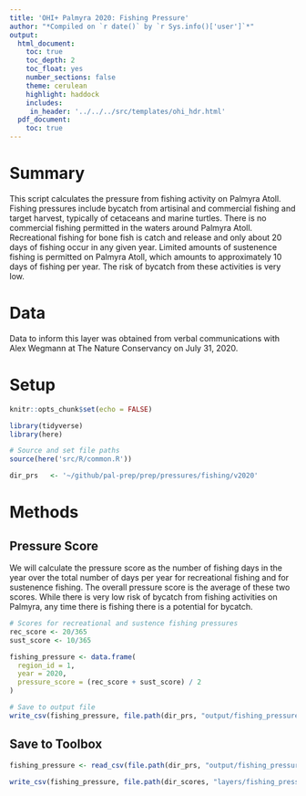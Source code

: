 ```yaml
---
title: 'OHI+ Palmyra 2020: Fishing Pressure'
author: "*Compiled on `r date()` by `r Sys.info()['user']`*"
output: 
  html_document:
    toc: true
    toc_depth: 2 
    toc_float: yes
    number_sections: false
    theme: cerulean
    highlight: haddock
    includes: 
     in_header: '../../../src/templates/ohi_hdr.html' 
  pdf_document:
    toc: true
---
```


# Summary 

This script calculates the pressure from fishing activity on Palmyra Atoll. Fishing pressures include bycatch from artisinal and commercial fishing and target harvest, typically of cetaceans and marine turtles. There is no commercial fishing permitted in the waters around Palmyra Atoll. Recreational fishing for bone fish is catch and release and only about 20 days of fishing occur in any given year. Limited amounts of sustenence fishing is permitted on Palmyra Atoll, which amounts to approximately 10 days of fishing per year. The risk of bycatch from these activities is very low.       

# Data 

Data to inform this layer was obtained from verbal communications with Alex Wegmann at The Nature Conservancy on July 31, 2020.  

# Setup 

```r
knitr::opts_chunk$set(echo = FALSE)

library(tidyverse)
library(here)

# Source and set file paths
source(here('src/R/common.R'))

dir_prs   <- '~/github/pal-prep/prep/pressures/fishing/v2020'
```


# Methods 

## Pressure Score 

We will calculate the pressure score as the number of fishing days in the year over the total number of days per year for recreational fishing and for sustenence fishing. The overall pressure score is the average of these two scores. While there is very low risk of bycatch from fishing activities on Palmyra, any time there is fishing there is a potential for bycatch.    

```r
# Scores for recreational and sustence fishing pressures
rec_score <- 20/365
sust_score <- 10/365

fishing_pressure <- data.frame(
  region_id = 1,
  year = 2020,
  pressure_score = (rec_score + sust_score) / 2
)

# Save to output file 
write_csv(fishing_pressure, file.path(dir_prs, "output/fishing_pressure.csv"))
```

## Save to Toolbox 

```r
fishing_pressure <- read_csv(file.path(dir_prs, "output/fishing_pressure.csv"))

write_csv(fishing_pressure, file.path(dir_scores, "layers/fishing_pressure.csv"))
```

